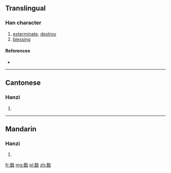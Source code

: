 {{also|戩}}
==Translingual==

===Han character===
{{Han char|rn=62|rad=戈|as=10|sn=14|four=|canj=一日戈 (MAI), X一日戈 (XMAI)|ids=⿰晋戈}}

# [[exterminate]], [[destroy]]
# [[blessing]]

====References====
* {{Han ref|kx=0413.371|dj=0756.330|hdz=21410.040|uh=622C|ud=25132}}

----

==Cantonese==

===Hanzi===
{{yue-hanzi|jyut=zin2|y=jin2|tra=戩}}

# {{defn|lang=yue|sort=戈10}}

----

==Mandarin==

===Hanzi===
{{cmn-hanzi|tra=戩|pin=[[jiǎn]] ([[jian3]])|wg=chien<sup>3</sup>}}

# {{defn|lang=cmn|sort=戈10}}

[[fr:戬]]
[[mg:戬]]
[[pl:戬]]
[[zh:戬]]